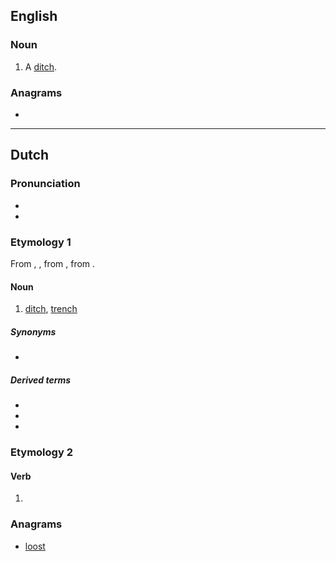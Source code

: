 ==English==

===Noun===
{{en-noun}}

# {{lb|en|South Africa}} A [[ditch]].

===Anagrams===
* {{anagrams|en|loots|lotos|sotol|stool|tools|tosol}}

----

==Dutch==
{{wikipedia|lang=nl}}

===Pronunciation===
* {{IPA|lang=nl|/sloːt/}}
* {{audio|Nl-sloot.ogg|Audio|lang=nl}}

===Etymology 1===
From {{inh|nl|dum|slote}}, {{m|dum|sloot}}, from {{inh|nl|odt|*slōt}}, from {{inh|nl|gem-pro|*slautaz}}.

====Noun====
{{nl-noun|f|-en|slootje}}

# [[ditch]], [[trench]]

=====Synonyms=====
* {{l|nl|greppel}}

=====Derived terms=====
* {{l|nl|slootwater}}
* {{l|nl|in zeven sloten tegelijk lopen}}
* {{l|nl|geen oude koeien uit de sloot halen}}

===Etymology 2===
{{nonlemma}}

====Verb====
{{nl-verb-form}}

# {{nl-verb form of|n=sg|t=past|m=ind|sluiten}}

===Anagrams===
* [[loost#Dutch|loost]]